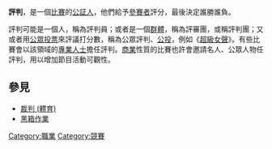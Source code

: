 '''評判'''，是一個[[比賽|比賽]]的[[公証人|公証人]]，他們給予[[參賽者|參賽者]]評分，最後決定誰勝誰負。

評判可能是一個人，稱為評判員；或者是一個[[群體|群體]]，稱為評審團，或稱評判團；又或者用[[公眾|公眾]][[投票|投票]]來評議打分數，稱為公眾評判、[[公投|公投]]，例如《[[超級女聲|超級女聲]]》。有些比賽會以該領域的[[專業人士|專業人士]]擔任評判。[[商業|商業]]性質的比賽也許會邀請名人、公眾人物任評判，用以增加節目活動可觀性。

==參見==
* [[裁判_(體育)|裁判 (體育)]]
* [[黑箱作業|黑箱作業]]
{{Job-stub}}
[[Category:職業|Category:職業]]
[[Category:競賽|Category:競賽]]